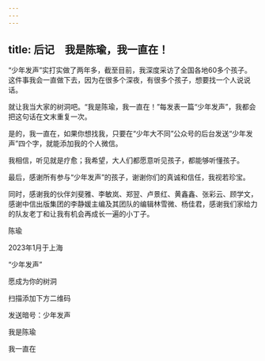 ```yaml
---
---
---
```

title: 后记　我是陈瑜，我一直在！
---




“少年发声”实打实做了两年多，截至目前，我深度采访了全国各地60多个孩子。这件事我会一直做下去，因为在很多个深夜，有很多个孩子，想要找一个人说说话。

就让我当大家的树洞吧。“我是陈瑜，我一直在！”每发表一篇“少年发声”，我都会把这句话在文末重复一次。

是的，我一直在，如果你想找我，只要在“少年大不同”公众号的后台发送“少年发声”四个字，就能添加我的个人微信。

我相信，听见就是疗愈；我希望，大人们都愿意听见孩子，都能够听懂孩子。

最后，感谢所有参与“少年发声”的孩子，谢谢你们的真诚和信任，我视若珍宝。

同时，感谢我的伙伴刘斐雅、李敏岚、郑翌、卢景红、黄鑫鑫、张彩云、顾学文，感谢中信出版集团的李静媛主编及其团队的编辑林雪微、杨佳君，感谢我们家给力的队友老丁和让我有机会再成长一遍的小丁子。

陈瑜

2023年1月于上海





“少年发声”

愿成为你的树洞

扫描添加下方二维码

发送暗号：少年发声

我是陈瑜

我一直在